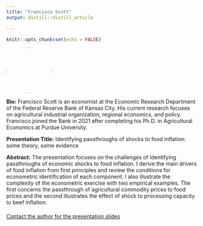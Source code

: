 ```yaml
---
title: "Francisco Scott"
output: distill::distill_article

---
```


```r
knitr::opts_chunk$set(echo = FALSE)
```


:::float-left

<img src="images/Francisco_Scott.jpg" style="width: 120px; height: 120px; object-fit: cover; border-radius: 50%;">

**Bio:** Francisco Scott is an economist at the Economic Research Department of the Federal Reserve Bank of Kansas City. His current research focuses on agricultural industrial organization, regional economics, and policy. Francisco joined the Bank in 2021 after completing his Ph.D. in Agricultural Economics at Purdue University.

**Presentation Title:** Identifying passthroughs of shocks to food inflation: some theory, some evidence

**Abstract:** The presentation focuses on the challenges of identifying passthroughs of economic shocks to food inflation.  I derive the main drivers of food inflation from first principles and review the conditions for econometric identification of each component. I also illustrate the complexity of the econometric exercise with two empirical examples.  The first concerns the passthrough of agricultural commodity prices to food prices and the second illustrates the effect of shock to processing capacity to beef inflation.


:::


<!-- Contact link for presentations -->
<div style="margin-top: 20px;">
  <a href="mailto:Francisco.Scott@kc.frb.org">Contact the author for the presentation slides</a>
</div>








